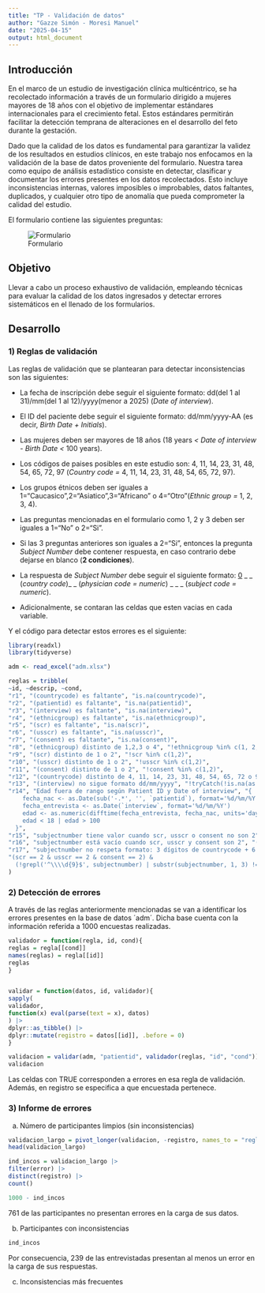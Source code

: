 ```yaml
---
title: "TP - Validación de datos"
author: "Gazze Simón - Moresi Manuel"
date: "2025-04-15"
output: html_document
---
```


## Introducción

En el marco de un estudio de investigación clínica multicéntrico, se ha recolectado información a través de un formulario dirigido a mujeres mayores de 18 años con el objetivo de implementar estándares internacionales para el crecimiento fetal. Estos estándares permitirán facilitar la detección temprana de alteraciones en el desarrollo del feto durante la gestación.

Dado que la calidad de los datos es fundamental para garantizar la validez de los resultados en estudios clínicos, en este trabajo nos enfocamos en la validación de la base de datos proveniente del formulario. Nuestra tarea como equipo de análisis estadístico consiste en detectar, clasificar y documentar los errores presentes en los datos recolectados. Esto incluye inconsistencias internas, valores imposibles o improbables, datos faltantes, duplicados, y cualquier otro tipo de anomalía que pueda comprometer la calidad del estudio.

El formulario contiene las siguientes preguntas:

![Formulario](images/formulario_page-0001.jpg)

## Objetivo

Llevar a cabo un proceso exhaustivo de validación, empleando técnicas para evaluar la calidad de los datos ingresados y detectar errores sistemáticos en el llenado de los formularios.

## Desarrollo

### 1) Reglas de validación

Las reglas de validación que se plantearan para detectar inconsistencias son las siguientes:

-   La fecha de inscripción debe seguir el siguiente formato: dd(del 1 al 31)/mm(del 1 al 12)/yyyy(menor a 2025) (*Date of interview*).

-   El ID del paciente debe seguir el siguiente formato: dd/mm/yyyy-AA (es decir, *Birth Date + Initials*).

-   Las mujeres deben ser mayores de 18 años (18 years *\< Date of interview - Birth Date \<* 100 years).

-   Los códigos de paises posibles en este estudio son: 4, 11, 14, 23, 31, 48, 54, 65, 72, 97 (*Country code =* 4, 11, 14, 23, 31, 48, 54, 65, 72, 97).

-   Los grupos étnicos deben ser iguales a 1="Caucasico",2="Asiatico",3="Africano" o 4="Otro"(*Ethnic group =* 1, 2, 3, 4).

-   Las preguntas mencionadas en el formulario como 1, 2 y 3 deben ser iguales a 1="No" o 2="Si".

-   Si las 3 preguntas anteriores son iguales a 2="Si", entonces la pregunta *Subject Number* debe contener respuesta, en caso contrario debe dejarse en blanco (**2 condiciones**).

-   La respuesta de *Subject Number* debe seguir el siguiente formato: <u>0</u> \_ \_ (*country code*)\_ \_ (*physician code = numeric*) \_ \_ \_ (*subject code = numeric*).

-   Adicionalmente, se contaran las celdas que esten vacias en cada variable.

Y el código para detectar estos errores es el siguiente:

```r
library(readxl)
library(tidyverse)

adm <- read_excel("adm.xlsx")
```

```r
reglas = tribble(
~id, ~descrip, ~cond,
"r1", "(countrycode) es faltante", "is.na(countrycode)",
"r2", "(patientid) es faltante", "is.na(patientid)",
"r3", "(interview) es faltante", "is.na(interview)",
"r4", "(ethnicgroup) es faltante", "is.na(ethnicgroup)",
"r5", "(scr) es faltante", "is.na(scr)",
"r6", "(usscr) es faltante", "is.na(usscr)",
"r7", "(consent) es faltante", "is.na(consent)",
"r8", "(ethnicgroup) distinto de 1,2,3 o 4", "!ethnicgroup %in% c(1, 2, 3, 4)",
"r9", "(scr) distinto de 1 o 2", "!scr %in% c(1,2)",
"r10", "(usscr) distinto de 1 o 2", "!usscr %in% c(1,2)",
"r11", "(consent) distinto de 1 o 2", "!consent %in% c(1,2)",
"r12", "(countrycode) distinto de 4, 11, 14, 23, 31, 48, 54, 65, 72 o 97", "!countrycode %in% c(4, 11, 14, 23, 31, 48, 54, 65, 72, 97)",
"r13", "(interview) no sigue formato dd/mm/yyyy", "!tryCatch(!is.na(as.Date(`interview`, format='%d/%m/%Y')), error = function(e) TRUE)",
"r14", "Edad fuera de rango según Patient ID y Date of interview", "{
    fecha_nac <- as.Date(sub('-.*', '', `patientid`), format='%d/%m/%Y')
    fecha_entrevista <- as.Date(`interview`, format='%d/%m/%Y')
    edad <- as.numeric(difftime(fecha_entrevista, fecha_nac, units='days')) / 365.25
    edad < 18 | edad > 100
  }",
"r15", "subjectnumber tiene valor cuando scr, usscr o consent no son 2", "(scr != 2 | usscr != 2 | consent != 2) & !is.na(subjectnumber) & subjectnumber != ''",
"r16", "subjectnumber está vacío cuando scr, usscr y consent son 2", "(scr == 2 & usscr == 2 & consent == 2) & (is.na(subjectnumber) | subjectnumber == '')",
"r17", "subjectnumber no respeta formato: 3 dígitos de countrycode + 6 números", 
"(scr == 2 & usscr == 2 & consent == 2) & 
  (!grepl('^\\\\d{9}$', subjectnumber) | substr(subjectnumber, 1, 3) != sprintf('%03d', countrycode))"
)


```

### 2) Detección de errores

A través de las reglas anteriormente mencionadas se van a identificar los errores presentes en la base de datos ´adm´. Dicha base cuenta con la información referida a 1000 encuestas realizadas.

```r

validador = function(regla, id, cond){
reglas = regla[[cond]]
names(reglas) = regla[[id]]
reglas
}


validar = function(datos, id, validador){
sapply(
validador,
function(x) eval(parse(text = x), datos)
) |>
dplyr::as_tibble() |>
dplyr::mutate(registro = datos[[id]], .before = 0)
}
```

```r
validacion = validar(adm, "patientid", validador(reglas, "id", "cond"))
validacion
```

Las celdas con TRUE corresponden a errores en esa regla de validación. Además, en registro se especifica a que encuestada pertenece.

### 3) Informe de errores

a) Número de participantes limpios (sin inconsistencias)


```r
validacion_largo = pivot_longer(validacion, -registro, names_to = "regla", values_to = "error")
head(validacion_largo)

ind_incos = validacion_largo |>
filter(error) |>
distinct(registro) |>
count()

1000 - ind_incos
```
761 de las participantes no presentan errores en la carga de sus datos.

b) Participantes con inconsistencias

```r
ind_incos
```

Por consecuencia, 239 de las entrevistadas presentan al menos un error en la carga de sus respuestas.

c) Inconsistencias más frecuentes










